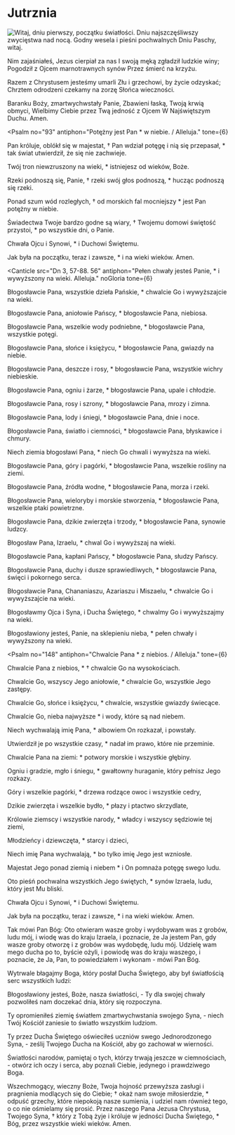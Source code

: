 
# Jutrznia

<Opening />

<Hymn>

<img src="hymn.png" alt="Witaj, dniu pierwszy, początku światłości.
Dniu najszczęśliwszy zwycięstwa nad nocą.
Godny wesela i pieśni pochwalnych
Dniu Paschy, witaj." />

Nim zajaśniałeś, Jezus cierpiał za nas
I swoją męką zgładził ludzkie winy;
Pogodził z Ojcem marnotrawnych synów
Przez śmierć na krzyżu.

Razem z Chrystusem jesteśmy umarli
Złu i grzechowi, by życie odzyskać;
Chrztem odrodzeni czekamy na zorzę
Słońca wieczności.

Baranku Boży, zmartwychwstały Panie,
Zbawieni łaską, Twoją krwią obmyci,
Wielbimy Ciebie przez Twą jedność z Ojcem
W Najświętszym Duchu. Amen.

</Hymn>

<Psalm
  no="93"
  antiphon="Potężny jest Pan * w niebie. / Alleluja."
  tone={6}
>

Pan króluje, oblókł się w majestat, †
Pan wdział potęgę i nią się przepasał, \*
tak świat utwierdził, że się nie zachwieje.

Twój tron niewzruszony na wieki, \*
istniejesz od wieków, Boże.

Rzeki podnoszą się, Panie, †
rzeki swój głos podnoszą, \*
hucząc podnoszą się rzeki.

Ponad szum wód rozległych, †
od morskich fal mocniejszy \*
jest Pan potężny w niebie.

Świadectwa Twoje bardzo godne są wiary, †
Twojemu domowi świętość przystoi, \*
po wszystkie dni, o Panie.

Chwała Ojcu i Synowi, \*
i Duchowi Świętemu.

Jak była na początku, teraz i zawsze, \*
i na wieki wieków. Amen.

</Psalm>

<Canticle
  src="Dn 3, 57-88. 56"
  antiphon="Pełen chwały jesteś Panie, * i wywyższony na wieki. Alleluja."
  noGloria
  tone={6}
>

Błogosławcie Pana, wszystkie dzieła Pańskie, \*
chwalcie Go i wywyższajcie na wieki.

Błogosławcie Pana, aniołowie Pańscy, \*
błogosławcie Pana, niebiosa.

Błogosławcie Pana, wszelkie wody podniebne, \*
błogosławcie Pana, wszystkie potęgi.

Błogosławcie Pana, słońce i księżycu, \*
błogosławcie Pana, gwiazdy na niebie.

Błogosławcie Pana, deszcze i rosy, \*
błogosławcie Pana, wszystkie wichry niebieskie.

Błogosławcie Pana, ogniu i żarze, \*
błogosławcie Pana, upale i chłodzie.

Błogosławcie Pana, rosy i szrony, \*
błogosławcie Pana, mrozy i zimna.

Błogosławcie Pana, lody i śniegi, \*
błogosławcie Pana, dnie i noce.

Błogosławcie Pana, światło i ciemności, \*
błogosławcie Pana, błyskawice i chmury.

Niech ziemia błogosławi Pana, \*
niech Go chwali i wywyższa na wieki.

Błogosławcie Pana, góry i pagórki, \*
błogosławcie Pana, wszelkie rośliny na ziemi.

Błogosławcie Pana, źródła wodne, \*
błogosławcie Pana, morza i rzeki.

Błogosławcie Pana, wieloryby i morskie stworzenia, \*
błogosławcie Pana, wszelkie ptaki powietrzne.

Błogosławcie Pana, dzikie zwierzęta i trzody, \*
błogosławcie Pana, synowie ludzcy.

Błogosław Pana, Izraelu, \*
chwal Go i wywyższaj na wieki.

Błogosławcie Pana, kapłani Pańscy, \*
błogosławcie Pana, słudzy Pańscy.

Błogosławcie Pana, duchy i dusze sprawiedliwych, \*
błogosławcie Pana, święci i pokornego serca.

Błogosławcie Pana, Chananiaszu, Azariaszu i Miszaelu, \*
chwalcie Go i wywyższajcie na wieki.

Błogosławmy Ojca i Syna, i Ducha Świętego, \*
chwalmy Go i wywyższajmy na wieki.

Błogosławiony jesteś, Panie, na sklepieniu nieba, \*
pełen chwały i wywyższony na wieki.

</Canticle>

<Psalm
  no="148"
  antiphon="Chwalcie Pana * z niebios. / Alleluja."
  tone={6}
>

Chwalcie Pana z niebios, \*
† chwalcie Go na wysokościach.

Chwalcie Go, wszyscy Jego aniołowie, \*
chwalcie Go, wszystkie Jego zastępy.

Chwalcie Go, słońce i księżycu, \*
chwalcie, wszystkie gwiazdy świecące.

Chwalcie Go, nieba najwyższe \*
i wody, które są nad niebem.

Niech wychwalają imię Pana, \*
albowiem On rozkazał, i powstały.

Utwierdził je po wszystkie czasy, \*
nadał im prawo, które nie przeminie.

Chwalcie Pana na ziemi: \*
potwory morskie i wszystkie głębiny.

Ogniu i gradzie, mgło i śniegu, \*
gwałtowny huraganie, który pełnisz Jego rozkazy.

Góry i wszelkie pagórki, \*
drzewa rodzące owoc i wszystkie cedry,

Dzikie zwierzęta i wszelkie bydło, \*
płazy i ptactwo skrzydlate,

Królowie ziemscy i wszystkie narody, \*
władcy i wszyscy sędziowie tej ziemi,

Młodzieńcy i dziewczęta, \*
starcy i dzieci,

Niech imię Pana wychwalają, \*
bo tylko imię Jego jest wzniosłe.

Majestat Jego ponad ziemią i niebem \*
i On pomnaża potęgę swego ludu.

Oto pieśń pochwalna wszystkich Jego świętych, \*
synów Izraela, ludu, który jest Mu bliski.

Chwała Ojcu i Synowi, \*
i Duchowi Świętemu.

Jak była na początku, teraz i zawsze, \*
i na wieki wieków. Amen.

</Psalm>

<Reading src="Ez 37, 12b-14">
  Tak mówi Pan Bóg: Oto otwieram wasze groby i wydobywam was z grobów, ludu mój, i wiodę was do kraju Izraela, i poznacie, że Ja jestem Pan, gdy wasze groby otworzę i z grobów was wydobędę, ludu mój. Udzielę wam mego ducha po to, byście ożyli, i powiodę was do kraju waszego, i poznacie, że Ja, Pan, to powiedziałem i wykonam - mówi Pan Bóg.
</Reading>

<Responsory
  a="Chryste, Synu Boga żywego,"
  b="Zmiłuj się nad nami."
  c="Ty siedzisz po prawicy Ojca."
/>

<Benedictus antiphon="Gdybyście mieli wiarę jak ziarnko gorczycy, * powiedzielibyście tej morwie: / Wyrwij się z korzeniem i przesadź się w morze, / a byłaby wam posłuszna." tone={5} />

<Intercessions response="Panie, bądź światłością dla swojego ludu.">

Wytrwale błagajmy Boga, który posłał Ducha Świętego,
aby był światłością serc wszystkich ludzi:

Błogosławiony jesteś, Boże, nasza światłości, - Ty dla swojej chwały pozwoliłeś nam doczekać dnia, który się rozpoczyna.

Ty opromieniłeś ziemię światłem zmartwychwstania swojego Syna, - niech Twój Kościół zaniesie to światło wszystkim ludziom.

Ty przez Ducha Świętego oświeciłeś uczniów swego Jednorodzonego Syna, - ześlij Twojego Ducha na Kościół, aby go zachował w wierności.

Światłości narodów, pamiętaj o tych, którzy trwają jeszcze w ciemnościach, - otwórz ich oczy i serca, aby poznali Ciebie, jedynego i prawdziwego Boga.

</Intercessions>

<Prayer>
  Wszechmogący, wieczny Boże, Twoja hojność przewyższa zasługi i pragnienia modlących się do Ciebie;
  † okaż nam swoje miłosierdzie, * odpuść grzechy, które niepokoją nasze sumienia,
  i udziel nam również tego, o co nie ośmielamy się prosić.
  Przez naszego Pana Jezusa Chrystusa, Twojego Syna, †
  który z Tobą żyje i króluje w jedności Ducha Świętego, *
  Bóg, przez wszystkie wieki wieków. Amen.
</Prayer>

<Dismissal />
